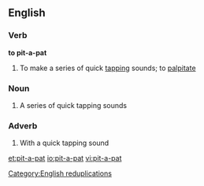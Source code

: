 ==English==

===Verb===
'''to pit-a-pat'''

# To make a series of quick [[tapping]] sounds; to [[palpitate]]

===Noun===
{{en-noun}}

# A series of quick tapping sounds

===Adverb===
{{en-adv|-}}

# With a quick tapping sound

[[Category:English reduplications]]

[[et:pit-a-pat]]
[[io:pit-a-pat]]
[[vi:pit-a-pat]]